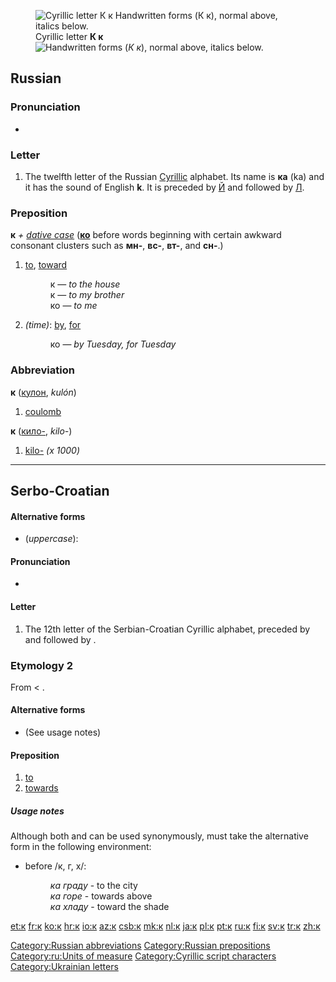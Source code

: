 [[File:Cyrillic K.png|thumb|right|Cyrillic letter '''К к'''<br/>
[[File:12-Russian alphabet-К к.svg|thumb|Handwritten forms]]
{{Cyrillic character info|hex=43a|name=CYRILLIC SMALL LETTER KA}}
(''К к''), normal above, italics below.]]
==Russian==

===Pronunciation===
* {{audio|Ru-к.ogg|Audio}}

===Letter===
{{infl|ru|letter|lower case||upper case|К}}

# The twelfth letter of the Russian [[Cyrillic]] alphabet. Its name is '''ка''' (ka) and it has the sound of English '''k'''. It is preceded by [[й|Й]] and followed by [[л|Л]].

===Preposition===
'''к''' ''+ [[dative case]]'' ('''[[ко]]''' before words beginning with certain awkward consonant clusters such as '''мн-''', '''вс-''', '''вт-''', and '''сн-'''.)

# [[to]], [[toward]]
#: к {{l|ru|дом|дому}} — ''to the house''
#: к {{l|ru|брат|брату}} — ''to my brother''
#: ко {{l|ru|я|мне}} — ''to me''
# ''(time)'': [[by]], [[for]]
#: ко {{l|ru|вторник|вторнику}} — ''by Tuesday, for Tuesday''

===Abbreviation===
'''к''' ([[кулон]], ''kulón'')

# [[coulomb]]

'''к''' ([[кило-]], ''kilo-'')

# [[kilo-]] ''(x 1000)''

[[Category:Russian abbreviations]]
[[Category:Russian prepositions]]
[[Category:ru:Units of measure]]

----

==Serbo-Croatian==

====Alternative forms====
* (''uppercase''): {{l|sh|К}}

====Pronunciation====
* {{qualifier|phoneme}} {{IPA|/k/|lang=sh}}

====Letter====
{{sh-letter|c|k}}

# The 12th letter of the Serbian-Croatian Cyrillic alphabet, preceded by {{l|sh|ј|sc=Cyrl}} and followed by {{l|sh|л|sc=Cyrl}}.

===Etymology 2===
From {{proto|Slavic|kъ|lang=sh}} < {{proto|Indo-European|kom|lang=sh}}.

====Alternative forms====
* {{l|sh|ка}} (See usage notes)

====Preposition====
{{sh-preposition|c|k}}

# [[to]]
# [[towards]]

=====Usage notes=====
Although both {{term|к|lang=sh}} and {{term|ка|lang=sh}} can be used synonymously, {{term|к|lang=sh}} must take the alternative form {{term|ка|lang=sh}} in the following environment:
* before /к, г, х/:
*: ''ка граду'' - to the city
*: ''ка горе'' - towards above
*: ''ка хладу'' - toward the shade

[[Category:Cyrillic script characters]]
[[Category:Ukrainian letters]]

[[et:к]]
[[fr:к]]
[[ko:к]]
[[hr:к]]
[[io:к]]
[[az:к]]
[[csb:к]]
[[mk:к]]
[[nl:к]]
[[ja:к]]
[[pl:к]]
[[pt:к]]
[[ru:к]]
[[fi:к]]
[[sv:к]]
[[tr:к]]
[[zh:к]]